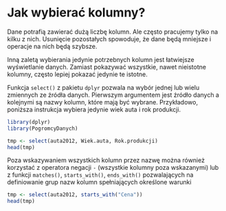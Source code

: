 # Jak wybierać kolumny?

Dane potrafią zawierać dużą liczbę kolumn. Ale często pracujemy tylko na kilku z nich. Usunięcie pozostałych spowoduje, że dane będą mniejsze i operacje na nich będą szybsze.

Inną zaletą wybierania jedynie potrzebnych kolumn jest łatwiejsze wyświetlanie danych. Zamiast pokazywać wszystkie, nawet nieistotne kolumny, często lepiej pokazać jedynie te istotne.

Funkcja `select()` z pakietu `dplyr` pozwala na wybór jednej lub wielu zmiennych ze źródła danych. Pierwszym argumentem jest źródło danych a kolejnymi są nazwy kolumn, które mają być wybrane.
Przykładowo, poniższa instrukcja wybiera jedynie wiek auta i rok produkcji.

```r
library(dplyr)
library(PogromcyDanych)

tmp <- select(auta2012, Wiek.auta, Rok.produkcji)
head(tmp)
```

Poza wskazywaniem wszystkich kolumn przez nazwę można również korzystać z operatora negacji `-` (wszystkie kolumny poza wskazanymi) lub z funkcji `matches()`, `starts_with()`, `ends_with()` pozwalających na definiowanie grup nazw kolumn spełniających określone warunki

```r
tmp <- select(auta2012, starts_with("Cena"))
head(tmp)
```


